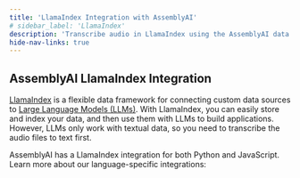 ```yaml
---
title: 'LlamaIndex Integration with AssemblyAI'
# sidebar_label: 'LlamaIndex'
description: 'Transcribe audio in LlamaIndex using the AssemblyAI data readers.'
hide-nav-links: true
---
```







## AssemblyAI LlamaIndex Integration

[LlamaIndex](https://www.llamaindex.ai) is a flexible data framework for connecting custom data sources to [Large Language Models (LLMs)](https://www.assemblyai.com/blog/introduction-large-language-models-generative-ai/#what-are-language-models).
With LlamaIndex, you can easily store and index your data, and then use them with LLMs to build applications.
However, LLMs only work with textual data, so you need to transcribe the audio files to text first.

AssemblyAI has a LlamaIndex integration for both Python and JavaScript.
Learn more about our language-specific integrations:

<CardGroup cols={2}>
    <Card icon="brands python" title="Python" href="llama-index/python"/>
    <Card icon="brands js" title="JavaScript/TypeScript" href="llama-index/java-script"/>
</CardGroup>



